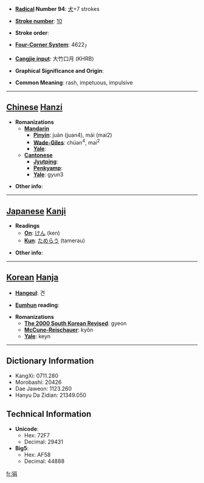 * '''[[Wiktionary:Chinese radical index| Radical]] Number 94''': [[Wiktionary:Chinese radical index 犬|犬]]+7 strokes

* '''[[Wiktionary:Chinese total strokes index|Stroke number]]''': [[Wiktionary:Chinese total strokes index 10|10]]

* '''Stroke order''': 

* '''[[Wiktionary:Chinese four corner index|Four-Corner System]]''': 4622<sub>7</sub>

* '''[[Wiktionary:Chinese Cangjie index|Cangjie input]]''': 大竹口月 (KHRB)

* '''Graphical Significance and Origin''': 

* '''Common Meaning''': rash, impetuous, impulsive

----

== [[Chinese]] [[Hanzi]] ==

* '''Romanizations'''
** '''[[Mandarin]]'''
*** '''[[Pinyin]]''': juàn (juan4), mái (mai2)
*** '''[[Wade-Giles]]''': chüan<sup>4</sup>, mai<sup>2</sup>
*** '''[[Yale]]''': 
** '''[[Cantonese]]'''
*** '''[[Jyutping]]''':
*** '''[[Penkyamp]]''': 
*** '''[[Yale]]''': gyun3

* '''Other info''': 

----

== [[Japanese]] [[Kanji]] ==

* '''Readings'''
** '''[[On]]''': [[けん]] (ken)
** '''[[Kun]]''': [[ためらう]] (tamerau)

* '''Other info''':  

----

== [[Korean]] [[Hanja]] ==

* '''[[Hangeul]]''': 견

* '''[[Eumhun]] reading''': 

* '''Romanizations'''
** '''[[The 2000 South Korean Revised Romanization|The 2000 South Korean Revised]]''': gyeon
** '''[[McCune-Reischauer]]''': kyŏn
** '''[[Yale]]''': keyn

----

== Dictionary Information ==

* KangXi: 0711.280
* Morobashi: 20426
* Dae Jaweon: 1123.260
* Hanyu Da Zidian: 21349.050

== Technical Information ==

* '''Unicode''':
** Hex: 72F7
** Decimal: 29431
* '''Big5''':
** Hex: AF58
** Decimal: 44888

[[fr:狷]]